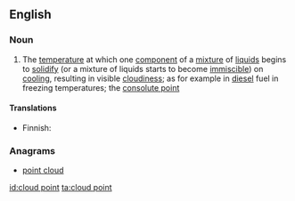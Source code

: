 {{wikipedia}}
==English==

===Noun===
{{en-noun|head=[[cloud]] [[point]]}}

# {{chemistry}} The [[temperature]] at which one [[component]] of a [[mixture]] of [[liquid]]s begins to [[solidify]] (or a mixture of liquids starts to become [[immiscible]]) on [[cooling]], resulting in visible [[cloudiness]]; as for example in [[diesel]] fuel in freezing temperatures; the [[consolute point]]

====Translations====
{{trans-top|temperature}}
* Finnish: {{t-|fi|samepiste}}
{{trans-mid}}
{{trans-bottom}}

===Anagrams===
* [[point cloud#English|point cloud]]

[[id:cloud point]]
[[ta:cloud point]]